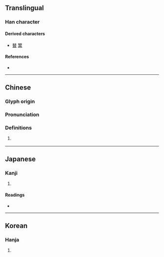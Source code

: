 {{character info}}
==Translingual==

===Han character===
{{Han char|rn=10|rad=儿|as=06|sn=8|four=|canj=MUMVU|ids=⿰兂兂 <small>(TJK)</small>,⿰旡旡 <small>(G)</small>}}

====Derived characters====
* [[朁]] [[鬵]]

====References====
* {{Han ref|kx=0125.050|dkj=01367|dj=0265.080|hdz=10272.020|uh=5153|ud=20819}}

----

==Chinese==
{{zh-forms}}

===Glyph origin===
{{Han etym}}

===Pronunciation===
{{zh-pron
|m=jīn
|c=zam1
|mc=y
|oc=y
|cat=
}}

===Definitions===
{{zh-hanzi}}

# {{zh-hd}} {{zh-used|兓兓|[[firm]]; [[resolute]]}}<!--Shuowen says 銳意, and originally written 朁朁.-->

----

==Japanese==

===Kanji===
{{ja-kanji|grade=|rs=儿06}}

# {{rfdef|ja|sort=儿06}}

====Readings====
* {{ja-readings|on=しん, さん|kun=するど-い, たす-ける}}

----

==Korean==

===Hanja===
{{ko-hanja|hangeul=[[침]], [[찬]]|rv=chim, chan|mr=ch'im, ch'an}}

# {{rfdef|ko|sort=儿06}}
